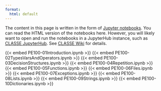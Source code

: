 ```yaml
---
format:
  html: default
---
```


::: {.callout-note}

The content in this page is written in the form of [Jupyter
notebooks][jupyter].  You can read the HTML version of the notebooks
here.  However, you will likely want to open and run the notebooks in
a JupyterHub instance, such as [CLASSE JupyterHub][classe-jupyterhub].
See [CLASSE Wiki][classe-wiki-jupyterhub] for details.

[jupyter]: https://en.wikipedia.org/wiki/Project_Jupyter
[classe-jupyterhub]: https://jupyter01.classe.cornell.edu/
[classe-wiki-jupyterhub]: https://wiki.classe.cornell.edu/Computing/JupyterHub

:::

{{< embed PE100-01Introduction.ipynb  >}}
{{< embed PE100-02TypesVarsAndOperators.ipynb  >}}
{{< embed PE100-03DecisionStructures.ipynb  >}}
{{< embed PE100-04Repetition.ipynb  >}}
{{< embed PE100-05Functions.ipynb  >}}
{{< embed PE100-06Files.ipynb  >}}
{{< embed PE100-07Exceptions.ipynb  >}}
{{< embed PE100-08Lists.ipynb  >}}
{{< embed PE100-09Strings.ipynb  >}}
{{< embed PE100-10Dictionaries.ipynb  >}}
